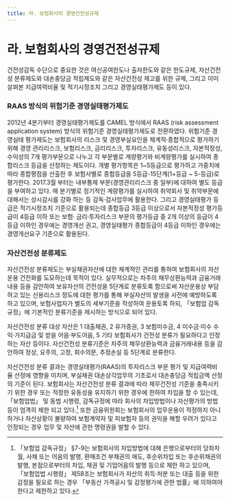```yaml
---
title: 라. 보험회사의 경영건전성규제
---
```


# 라. 보험회사의 경영건전성규제

건전성감독 수단으로 중요한 것은 여신공여한도나 출자한도와 같은 한도규제, 자산건전성 분류제도와 대손충당금 적립제도와 같은 자산건전성 제고를 위한 규제, 그리고 이미 살펴본 지급여력비율 및 적기시정조치 그리고 경영실태평가제도 등이 있다.

### RAAS 방식의 위험기준 경영실태평가제도
2012년 4분기부터 경영실태평가제도를 CAMEL 방식에서 RAAS (risk assessment application system) 방식의 위험기준 경영실태평가제도로 전환하였다. 위험기준 경영실태 평가제도는 보험회사의 리스크 및 경영부실요인을 체계적·종합적으로 평가하기 위해 경영 관리리스크, 보험리스크, 금리리스크, 투자리스크, 유동성리스크, 자본적정성, 수익성의 7개 평가부문으로 나누고 각 부문별로 계량평가와 비계량평가를 실시하여 종합리스크 등급을 산정하는 제도이다. 개별 평가항목은 1~5등급으로 평가하고 가중치에 따라 종합평점을 산출한 후 보험사별로 종합등급을 5등급-15단계(1+등급 ~ 5-등급)로 평가한다. 2017.3월 부터는 내부통제 부문(경영관리리스크 중 일부)에 대하여 별도 등급을 부여하고 있다. 매 분기별로 정기적인 계량평가를 실시하여 취약회사 및 취약부문에 대해서는 상시감시를 강화 하는 등 감독·검사업무에 활용한다. 그리고 경영실태평가 등급은 적기시정조치 기준으로 활용되는데 종합등급 3등급 이상으로서 자본적정성 평가등급이 4등급 이하 또는 보험· 금리·투자리스크 부문의 평가등급 중 2개 이상의 등급이 4등급 이하인 경우에는 경영개선 권고, 경영실태평가 종합등급이 4등급 이하인 경우에는 경영개선요구 기준으로 활용된다.

### 자산건전성 분류제도
자산건전성 분류제도는 부실채권자산에 대한 체계적인 관리를 통하여 보험회사의 자산 운용 건전화를 도모하는데 목적이 있다. 실무적으로는 차주의 채무상환능력과 금융거래 내용 등을 감안하여 보유자산의 건전성을 5단계로 분류토록 함으로써 자산운용상 부담하고 있는 신용리스크 정도에 대한 평가를 통해 부실자산의 발생을 사전에 예방하도록 하고 있으며, 보험사업자가 별도의 세부기준을 작성하여 운용토록 하되, 「보험업 감독규정」에 기본적인 분류기준을 제시하는 방식으로 되어 있다.

자산건전성 분류 대상 자산은 1 대출채권, 2 유가증권, 3 보험미수금, 4 미수금·미수 수익·가지급금 및 받을 어음·부도어음, 5 기타 보험회사가 건전성 분류가 필요하다고 인정하는 자산 등이다. 자산건전성 분류기준은 차주의 채무상환능력과 금융거래내용 등을 감안하여 정상, 요주의, 고정, 회수의문, 추정손실 등 5단계로 분류한다.

자산건전성 분류 결과는 경영실태평가(RAAS)의 투자리스크 부문 평가 및 지급여력비율 산정에 영향을 미치며, 부실채권 대손상각업무의 기초로서 대손충당금 적립금액 산정의 기준이 된다. 보험회사는 자산건전성 분류 결과에 따라 재무건전성 기준을 충족시키기 위한 경우 또는 적정한 유동성을 유지하기 위한 경우에 한하여 차입을 할 수 있는데, 「보험업법」 및 동법 시행령, 감독규정에 따라 회사의 차입방법이나 자산평가의 방법 등이 엄격히 제한 되고 있다.[^1] 또한 금융위원회는 보험회사의 업무운용이 적정하지 아니하거나 자산상황이 불량하여 보험계약자 및 피보험자 등의 권익을 해할 우려가 있다고 인정되는 경우 업무 및 자산에 관한 명령권을 발할 수 있다.

[^1]: 「보험업 감독규정」 §7-9는 보험회사의 차입방법에 대해 은행으로부터의 당좌차월, 사채 또는 어음의 발행, 환매조건 부채권의 매도, 후순위차입 또는 후순위채권의 발행, 본점으로부터의 차입, 채권 및 기업어음의 발행 등으로 제한 하고 있으며, 「보험업법 시행령」 제58조는 보험회사가 자산의 취득·처분 또는 대출 등을 위한 감정을 필요로 하는 경우 「부동산 가격공시 및 감정평가에 관한 법률」에 의하여야 한다고 제한하고 있다.
